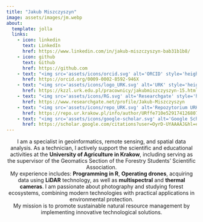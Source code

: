 ---
title: "Jakub Miszczyszyn"
image: assets/images/jm.webp
about:
  template: jolla
  links:
    - icon: linkedin
      text: LinkedIn
      href: https://www.linkedin.com/in/jakub-miszczyszyn-bab31b1b8/
    - icon: github
      text: Github
      href: https://github.com
    - text: "<img src='assets/icons/orcid.svg' alt='ORCID' style='height: 15px; vertical-align: middle;'> ORCID"
      href: https://orcid.org/0009-0002-8592-946X
    - text: "<img src='assets/icons/logo_URK.svg' alt='URK' style='height: 20px; vertical-align: middle;'> Profil pracownika URK"
      href: https://kzzl.urk.edu.pl/pracownicy/jakubmiszczyszyn-15.html
    - text: "<img src='assets/icons/RG.svg' alt='Researchgate' style='height: 20px; vertical-align: middle;'> Researchgate"
      href: https://www.researchgate.net/profile/Jakub-Miszczyszyn
    - text: "<img src='assets/icons/repo_URK.svg' alt='Repozytorium URK' style='height: 20px; vertical-align: middle;'> Repozytorium URK"
      href: https://repo.ur.krakow.pl/info/author/URffe710e529174126807f9ed0e09f9826?r=publication&ps=20&title=Profil%2Bosoby%2B%25E2%258
    - text: "<img src='assets/icons/google-scholar.svg' alt='Google Scholar' style='height: 20px; vertical-align: middle;'> Google Scholar"
      href: https://scholar.google.com/citations?user=OyrD-UYAAAAJ&hl=en&oi=ao
---

::: {style="text-align: center;"}
I am a specialist in geoinformatics, remote sensing, and spatial data analysis. As a technician, I actively support the scientific and educational activities at the **University of Agriculture in Krakow**, including serving as the supervisor of the Geomatics Section of the Forestry Students’ Scientific Association.\
My experience includes: **Programming in R**, **Operating drones**, acquiring data using **LiDAR** technology, as well as **multispectral** and **thermal cameras**. I am passionate about photography and studying forest ecosystems, combining modern technologies with practical applications in environmental protection.\
My mission is to promote sustainable natural resource management by implementing innovative technological solutions.
:::
